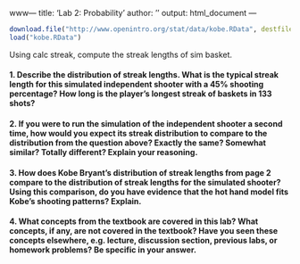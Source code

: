 www---
title: 'Lab 2: Probability'
author: ''
output: html_document
---
	
```r
download.file("http://www.openintro.org/stat/data/kobe.RData", destfile = "kobe.RData")
load("kobe.RData")
```


Using calc streak, compute the streak lengths of sim basket.

#### 1. Describe the distribution of streak lengths. What is the typical streak length for this simulated independent shooter with a 45% shooting percentage? How long is the player’s longest streak of baskets in 133 shots?




#### 2. If you were to run the simulation of the independent shooter a second time, how would you expect its streak distribution to compare to the distribution from the question above? Exactly the same? Somewhat similar? Totally different? Explain your reasoning.



#### 3. How does Kobe Bryant’s distribution of streak lengths from page 2 compare to the distribution of streak lengths for the simulated shooter? Using this comparison, do you have evidence that the hot hand model fits Kobe’s shooting patterns? Explain.



#### 4. What concepts from the textbook are covered in this lab? What concepts, if any, are not covered in the textbook? Have you seen these concepts elsewhere, e.g. lecture, discussion section, previous labs, or homework problems? Be specific in your answer.

